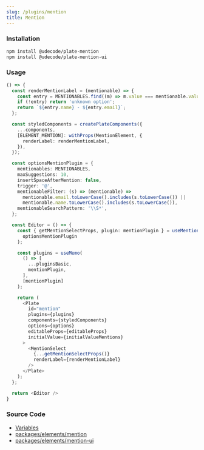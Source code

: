 ```yaml
---
slug: /plugins/mention
title: Mention
---
```


### Installation

```bash npm2yarn
npm install @udecode/plate-mention
npm install @udecode/plate-mention-ui
```

### Usage

```ts live
() => {
  const renderMentionLabel = (mentionable) => {
    const entry = MENTIONABLES.find((m) => m.value === mentionable.value);
    if (!entry) return 'unknown option';
    return `${entry.name} - ${entry.email}`;
  };

  const styledComponents = createPlateComponents({
    ...components,
    [ELEMENT_MENTION]: withProps(MentionElement, {
      renderLabel: renderMentionLabel,
    }),
  });

  const optionsMentionPlugin = {
    mentionables: MENTIONABLES,
    maxSuggestions: 10,
    insertSpaceAfterMention: false,
    trigger: '@',
    mentionableFilter: (s) => (mentionable) =>
      mentionable.email.toLowerCase().includes(s.toLowerCase()) ||
      mentionable.name.toLowerCase().includes(s.toLowerCase()),
    mentionableSearchPattern: '\\S*',
  };

  const Editor = () => {
    const { getMentionSelectProps, plugin: mentionPlugin } = useMentionPlugin(
      optionsMentionPlugin
    );

    const plugins = useMemo(
      () => [
        ...pluginsBasic,
        mentionPlugin,
      ],
      [mentionPlugin]
    );

    return (
      <Plate
        id="mention"
        plugins={plugins}
        components={styledComponents}
        options={options}
        editableProps={editableProps}
        initialValue={initialValueMentions}
      >
        <MentionSelect
          {...getMentionSelectProps()}
          renderLabel={renderMentionLabel}
        />
      </Plate>
    );
  };

  return <Editor />
}
```

### Source Code

- [Variables](https://github.com/udecode/plate/blob/main/docs/src/live/live.tsx)
- [packages/elements/mention](https://github.com/udecode/plate/tree/main/packages/elements/mention/src)
- [packages/elements/mention-ui](https://github.com/udecode/plate/tree/main/packages/elements/mention-ui/src)
